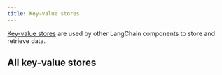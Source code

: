 ```yaml
---
title: Key-value stores
---
```


[Key-value stores](/oss/concepts/key_value_stores) are used by other LangChain components to store and retrieve data.

## All key-value stores

<IndexTable />
